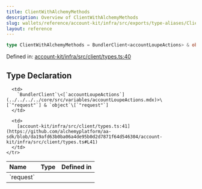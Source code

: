 ```yaml
---
title: ClientWithAlchemyMethods
description: Overview of ClientWithAlchemyMethods
slug: wallets/reference/account-kit/infra/src/exports/type-aliases/ClientWithAlchemyMethods
layout: reference
---
```


```ts
type ClientWithAlchemyMethods = BundlerClient<accountLoupeActions> & object;
```

Defined in: [account-kit/infra/src/client/types.ts:40](https://github.com/alchemyplatform/aa-sdk/blob/da19afd63b0ba06a4de95b0d2d7871f64d546304/account-kit/infra/src/client/types.ts#L40)

## Type Declaration

<table>
  <thead>
    <tr>
      <th align="left">Name</th>
      <th align="left">Type</th>
      <th align="left">Defined in</th>
    </tr>
  </thead>

  <tbody>
    <tr>
      <td>
        `request`
      </td>

      <td>
        `BundlerClient`\<[`accountLoupeActions`](../../../../core/src/variables/accountLoupeActions.mdx)>\[`"request"`] & `object`\[`"request"`]
      </td>

      <td>
        [account-kit/infra/src/client/types.ts:41](https://github.com/alchemyplatform/aa-sdk/blob/da19afd63b0ba06a4de95b0d2d7871f64d546304/account-kit/infra/src/client/types.ts#L41)
      </td>
    </tr>

  </tbody>
</table>

